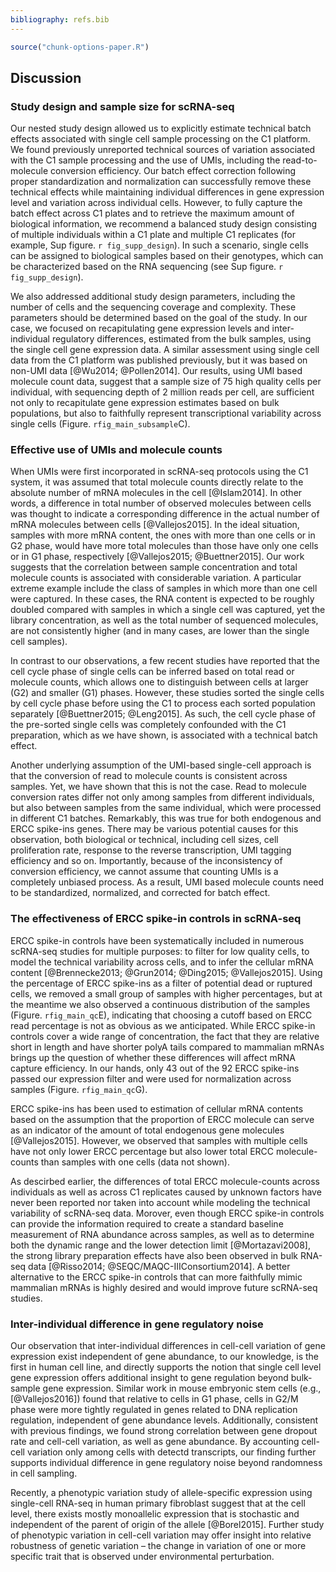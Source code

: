 ```yaml
---
bibliography: refs.bib
---
```


```r
source("chunk-options-paper.R")
```

## Discussion

### Study design and sample size for scRNA-seq
Our nested study design allowed us to explicitly estimate technical batch effects associated with single cell sample processing on the C1 platform. 
We found previously unreported technical sources of variation associated with the C1 sample processing and the use of UMIs, including the read-to-molecule conversion efficiency. 
Our batch effect correction following proper standardization and normalization can successfully remove these technical effects while maintaining individual differences in gene expression level and variation across individual cells. 
However, to fully capture the batch effect across C1 plates and to retrieve the maximum amount of biological information, we recommend a balanced study design consisting of multiple individuals within a C1 plate and multiple C1 replicates (for example, Sup figure. `r fig_supp_design`). 
In such a scenario, single cells can be assigned to biological samples based on their genotypes, which can be characterized based on the RNA sequencing (see Sup figure. `r fig_supp_design`). 

We also addressed additional study design parameters, including the number of cells and the sequencing coverage and complexity. 
These parameters should be determined based on the goal of the study. 
In our case, we focused on recapitulating gene expression levels and inter-individual regulatory differences, estimated from the bulk samples, using the single cell gene expression data. A similar assessment using single cell data from the C1 platform was published previously, but it was based on non-UMI data [@Wu2014; @Pollen2014]. 
Our results, using UMI based molecule count data, suggest that a sample size of 75 high quality cells per individual, with sequencing depth of 2 million reads per cell, are sufficient not only to recapitulate gene expression estimates based on bulk populations, but also to faithfully represent transcriptional variability across single cells (Figure. `rfig_main_subsample`C).

### Effective use of UMIs and molecule counts
When UMIs were first incorporated in scRNA-seq protocols using the C1 system, it was assumed that total molecule counts directly relate to the absolute number of mRNA molecules in the cell [@Islam2014].
In other words, a difference in total number of observed molecules between cells was thought to indicate a corresponding difference in the actual number of mRNA molecules between cells [@Vallejos2015].
In the ideal situation, samples with more mRNA content, the ones with more than one cells or in G2 phase, would have more total molecules than those have only one cells or in G1 phase, respectively [@Vallejos2015; @Buettner2015].
Our work suggests that the correlation between sample concentration and total molecule counts is associated with considerable variation. 
A particular extreme example include the class of samples in which more than one cell were captured. 
In these cases, the RNA content is expected to be roughly doubled compared with samples in which a single cell was captured, yet the library concentration, as well as the total number of sequenced molecules, are not consistently higher (and in many cases, are lower than the single cell samples). 

In contrast to our observations, a few recent studies have reported that the cell cycle phase of single cells can be inferred based on total read or molecule counts, which allows one to distinguish between cells at larger (G2) and smaller (G1) phases. 
However, these studies sorted the single cells by cell cycle phase before using the C1 to process each sorted population separately [@Buettner2015; @Leng2015].
As such, the cell cycle phase of the pre-sorted single cells was completely confounded with the C1 preparation, which as we have shown, is associated with a technical batch effect. 

Another underlying assumption of the UMI-based single-cell approach is that the conversion of read to molecule counts is consistent across samples. 
Yet, we have shown that this is not the case. Read to molecule conversion rates differ not only among samples from different individuals, but also between samples from the same individual, which were processed in different C1 batches. 
Remarkably, this was true for both endogenous and ERCC spike-ins genes. There may be various potential causes for this observation, both biological or technical, including cell sizes, cell proliferation rate, response to the reverse transcription, UMI tagging efficiency and so on. 
Importantly, because of the inconsistency of conversion efficiency, we cannot assume that counting UMIs is a completely unbiased process. 
As a result, UMI based molecule counts need to be standardized, normalized, and corrected for batch effect.  

### The effectiveness of ERCC spike-in controls in scRNA-seq
ERCC spike-in controls have been systematically included in numerous scRNA-seq studies for multiple purposes: to filter for low quality cells, to model the technical variability across cells, and to infer the cellular mRNA content [@Brennecke2013; @Grun2014; @Ding2015; @Vallejos2015]. 
Using the percentage of ERCC spike-ins as a filter of potential dead or ruptured cells, we removed a small group of samples with higher percentages, but at the meantime we also observed a continuous distribution of the samples (Figure. `rfig_main_qc`E), indicating that choosing a cutoff based on ERCC read percentage is not as obvious as we anticipated. 
While ERCC spike-in controls cover a wide range of concentration, the fact that they are relative short in length and have shorter polyA tails compared to mammalian mRNAs brings up the question of whether these differences will affect mRNA capture efficiency.
In our hands, only 43 out of the 92 ERCC spike-ins passed our expression filter and were used for normalization across samples (Figure. `rfig_main_qc`G).

ERCC spike-ins has been used to estimation of cellular mRNA contents based on the assumption that the proportion of ERCC molecule can serve as an indicator of the amount of total endogenous gene molecules [@Vallejos2015].
However, we observed that samples with multiple cells have not only lower ERCC percentage but also lower total ERCC molecule-counts than samples with one cells (data not shown).

As descirbed earlier, the differences of total ERCC molecule-counts across individuals as well as across C1 replicates caused by unknown factors have never been reported nor taken into account while modeling the technical variability of scRNA-seq data.
Morover, even though ERCC spike-in controls can provide the information required to create a standard baseline measurement of RNA abundance across samples, as well as to determine both the dynamic range and the lower detection limit [@Mortazavi2008], the strong library preparation effects have also been observed in bulk RNA-seq data [@Risso2014; @SEQC/MAQC-IIIConsortium2014].
A better alternative to the ERCC spike-in controls that can more faithfully mimic mammalian mRNAs is highly desired and would improve future scRNA-seq studies.


### Inter-individual difference in gene regulatory noise

Our observation that inter-individual differences in cell-cell variation of gene expression exist independent of gene abundance, to our knowledge, is the first in human cell line, and directly supports the notion that single cell level gene expression offers additional insight to gene regulation beyond bulk-sample gene expression. Similar work in mouse embryonic stem cells (e.g., [@Vallejos2016]) found that relative to cells in G1 phase, cells in G2/M phase were more tightly regulated in genes related to DNA replication regulation, independent of gene abundance levels. Additionally, consistent with previous findings, we found strong correlation between gene dropout rate and cell-cell variation, as well as gene abundance. By accounting cell-cell variation only among cells with detectd transcripts, our finding further supports individual difference in gene regulatory noise beyond randomness in cell sampling. 

Recently, a phenotypic variation study of allele-specific expression using single-cell RNA-seq in human primary fibroblast suggest that at the cell level, there exists mostly monoallelic expression that is stochastic and independent of the parent of origin of the allele [@Borel2015]. Further study of phenotypic variation in cell-cell variation may offer insight into relative robustness of genetic variation -- the change in variation of one or more specific trait that is observed under environmental perturbation. 




